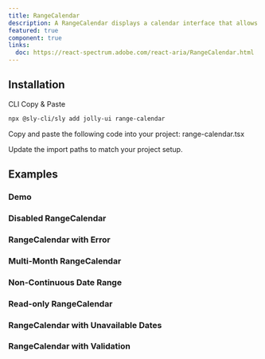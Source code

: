 ```yaml
---
title: RangeCalendar
description: A RangeCalendar displays a calendar interface that allows users to select a range of dates.
featured: true
component: true
links:
  doc: https://react-spectrum.adobe.com/react-aria/RangeCalendar.html
---
```


<ComponentPreview name="range-calendar-demo" />

## Installation

<Tabs defaultValue="cli">

<TabsList>
  <TabsTrigger value="cli">CLI</TabsTrigger>
  <TabsTrigger value="manual">Copy & Paste</TabsTrigger>
</TabsList>

<TabsContent value="cli">

```bash
npx @sly-cli/sly add jolly-ui range-calendar
```

</TabsContent>

<TabsContent value="manual">

<Steps>

<Step>
  Copy and paste the following code into your project: range-calendar.tsx
</Step>

<ComponentSource name="range-calendar" />

<Step>Update the import paths to match your project setup.</Step>

</Steps>

</TabsContent>

</Tabs>

## Examples

### Demo

<ComponentPreview name="range-calendar-demo" />

### Disabled RangeCalendar

<ComponentPreview name="range-calendar-disabled" />

### RangeCalendar with Error

<ComponentPreview name="range-calendar-error" />

### Multi-Month RangeCalendar

<ComponentPreview name="range-calendar-multi-month" />

### Non-Continuous Date Range

<ComponentPreview name="range-calendar-non-continuous" />

### Read-only RangeCalendar

<ComponentPreview name="range-calendar-readonly" />

### RangeCalendar with Unavailable Dates

<ComponentPreview name="range-calendar-unavailable" />

### RangeCalendar with Validation

<ComponentPreview name="range-calendar-validation" />
